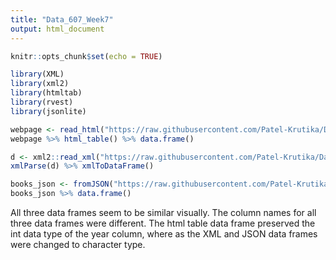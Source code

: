 ---
title: "Data_607_Week7"
output: html_document
---

```{r setup, include=FALSE}
knitr::opts_chunk$set(echo = TRUE)
```

```{r }
library(XML)
library(xml2)
library(htmltab)
library(rvest)
library(jsonlite)
```


```{r HTML}
webpage <- read_html("https://raw.githubusercontent.com/Patel-Krutika/Data_607/main/books.html")
webpage %>% html_table() %>% data.frame()
```

```{r XML}
d <- xml2::read_xml("https://raw.githubusercontent.com/Patel-Krutika/Data_607/main/books.xml")
xmlParse(d) %>% xmlToDataFrame()
```


```{r JSON}
books_json <- fromJSON("https://raw.githubusercontent.com/Patel-Krutika/Data_607/main/books.json")
books_json %>% data.frame()
```
All three data frames seem to be similar visually. The column names for all three data frames were different. The html table data frame preserved the int data type of the year column, where as the XML and JSON data frames were changed to character type.
